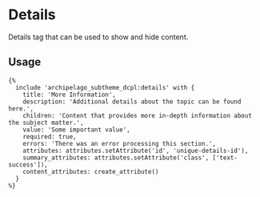 # Details

Details tag that can be used to show and hide content.

## Usage

```twig
{%
  include 'archipelago_subtheme_dcpl:details' with {
    title: 'More Information',
    description: 'Additional details about the topic can be found here.',
    children: 'Content that provides more in-depth information about the subject matter.',
    value: 'Some important value',
    required: true,
    errors: 'There was an error processing this section.',
    attributes: attributes.setAttribute('id', 'unique-details-id'),
    summary_attributes: attributes.setAttribute('class', ['text-success']),
    content_attributes: create_attribute()
  }
%}
```
